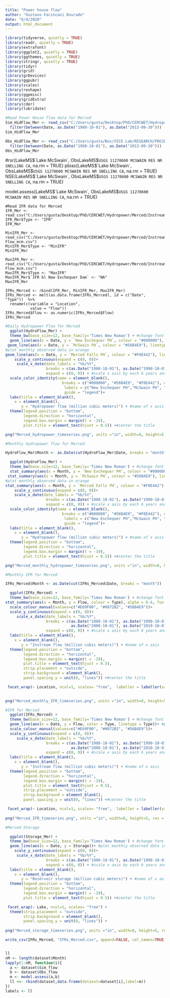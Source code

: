 ---
title: "Power house flow"
author: "Gustavo Facincani Dourado"
date: "6/4/2020"
output: html_document
---

```{r}
library(tidyverse, quietly = TRUE)
library(readr, quietly = TRUE)
library(extrafont)
library(ggplot2, quietly = TRUE)
library(ggthemes, quietly = TRUE)
library(stringr, quietly = TRUE)
library(tidyr)
library(grid)
library(grDevices)
library(ggpubr)
library(scales)
library(reshape)
library(ggpmisc)
library(gridExtra)
library(cder)
library(lubridate)

```

```{r}
#Read Power House flow data for Merced
Sim_HidFlow_Mer <- read_csv("C:/Users/gusta/Desktop/PhD/CERCWET/Hydropower/Merced/Hydropower_Flow_mcm.csv") %>%
  filter(between(Date, as.Date("1980-10-01"), as.Date("2013-09-30")))
Sim_HidFlow_Mer

Obs_HidFlow_Mer <- read_csv("C:/Users/gusta/Box/VICE Lab/RESEARCH/PROJECTS/CERC-WET/Task7_San_Joaquin_Model/Pywr models/data/Merced River/gauges/streamflow_cfs.csv")  %>%
  filter(between(Date, as.Date("1980-10-01"), as.Date("2013-09-30")))
Obs_HidFlow_Mer

```



#rsr(LakeMS$`Lake McSwain`, ObsLakeMS$`USGS 11270600 MCSWAIN RES NR SNELLING CA`, na.rm = TRUE)
pbias(LakeMS$`Lake McSwain`, ObsLakeMS$`USGS 11270600 MCSWAIN RES NR SNELLING CA`, na.rm = TRUE)
NSE(LakeMS$`Lake McSwain`, ObsLakeMS$`USGS 11270600 MCSWAIN RES NR SNELLING CA`, na.rm = TRUE)

model.assess(LakeMS$`Lake McSwain`, ObsLakeMS$`USGS 11270600 MCSWAIN RES NR SNELLING CA`, na.rm = TRUE)

```
#Read IFR data for Merced
IFR_Mer <- read_csv("C:/Users/gusta/Desktop/PhD/CERCWET/Hydropower/Merced/InstreamFlowRequirement_Flow_mcm.csv")
IFR_Mer$Type <- "IFR"
IFR_Mer

MinIFR_Mer <- read_csv("C:/Users/gusta/Desktop/PhD/CERCWET/Hydropower/Merced/InstreamFlowRequirement_Min Flow_mcm.csv")
MinIFR_Mer$Type <- "MinIFR"
MinIFR_Mer

MaxIFR_Mer <- read_csv("C:/Users/gusta/Desktop/PhD/CERCWET/Hydropower/Merced/InstreamFlowRequirement_Max Flow_mcm.csv")
MaxIFR_Mer$Type <- "MaxIFR"
MaxIFR_Mer$`IFR bl New Exchequer Dam` <- "NA"
MaxIFR_Mer

IFRs_Merced <- rbind(IFR_Mer, MinIFR_Mer, MaxIFR_Mer)
IFRs_Merced <- melt(as.data.frame(IFRs_Merced), id = c("Date", "Type"))  %>%
  rename(c(variable = "Location", 
           value = "Flow"))
IFRs_Merced$Flow <- as.numeric(IFRs_Merced$Flow)
IFRs_Merced
```

```{r}
#Daily Hydropower Flow for Merced
  ggplot(HydroFlow_Mer) + 
  theme_bw(base_size=12, base_family='Times New Roman') + #change font to Times New Roman, 12pt, Bold
  geom_line(aes(x = Date, y = `New Exchequer PH`, colour = "#000000"), alpha = 0.9)+ #plot monthly observed data in greenish blue
 geom_line(aes(x = Date, y = `McSwain PH`, colour = "#56B4E9"), linetype = "dashed", alpha = 0.7)+
#plot monthly observed data in orange
geom_line(aes(x = Date, y = `Merced Falls PH`, colour = "#F0E442"), linetype = "dotdash", alpha = 0.7)+
    scale_y_continuous(expand = c(0, 0))+
     scale_x_date(date_labels = "%b/%Y",
                  breaks = c(as.Date("1980-10-01"), as.Date("1990-10-01"), as.Date("2000-10-01"), as.Date("2010-10-01")),
                  expand = c(0, 0)) + #scale x axis by each 6 years and label it by month and year
  scale_color_identity(name = element_blank(),
                         breaks = c("#000000", "#56B4E9", "#F0E442"), #select the color
                          labels = c("New Exchequer PH","McSwain PH", "Merced Falls PH"), #select the variables
                          guide = "legend")+
  labs(title = element_blank(),
    x = element_blank(), 
       y = "Hydropower flow (million cubic meters)") + #name of x axis
  theme(legend.position = "bottom",
        legend.direction = "horizontal",
        legend.box.margin = margin(t = -19),
        plot.title = element_text(hjust = 0.5)) +#center the title

png("Merced_hydropower_timeseries.png", units ="in", width=8, height=5, res = 300)
```

```{r}
#Monthly hydropower flow for Merced

HydroFlow_Mer$Month <- as.Date(cut(HydroFlow_Mer$Date, breaks = "month"))

  ggplot(HydroFlow_Mer) + 
  theme_bw(base_size=12, base_family='Times New Roman') + #change font to Times New Roman, 12pt, Bold
  stat_summary(aes(x = Month, y = `New Exchequer PH`, colour = "#000000"), alpha = 0.9, fun = sum, geom = "line")+ #plot monthly observed data in greenish blue
 stat_summary(aes(x = Month, y = `McSwain PH`, colour = "#56B4E9"), linetype = "dashed", alpha = 0.7, fun = sum, geom = "line")+
#plot monthly observed data in orange
stat_summary(aes(x = Month, y = `Merced Falls PH`, colour = "#F0E442"), linetype = "dotdash", alpha = 0.7, fun = sum, geom = "line")+
    scale_y_continuous(expand = c(0, 0))+
    scale_x_date(date_labels = "%b/%Y",
                  breaks = c(as.Date("1980-10-01"), as.Date("1990-10-01"), as.Date("2000-10-01"), as.Date("2010-10-01")),
                  expand = c(0, 0)) + #scale x axis by each 6 years and label it by month and year
  scale_color_identity(name = element_blank(),
                         breaks = c("#000000", "#56B4E9", "#F0E442"), #select the color
                          labels = c("New Exchequer PH","McSwain PH", "Merced Falls PH"), #select the variables
                          guide = "legend")+
  labs(title = element_blank(),
    x = element_blank(), 
       y = "Hydropower flow (million cubic meters)") + #name of x axis
  theme(legend.position = "bottom",
        legend.direction = "horizontal",
        legend.box.margin = margin(t = -19),
        plot.title = element_text(hjust = 0.5)) +#center the title

png("Merced_monthly_hydropower_timeseries.png", units ="in", width=8, height=5, res = 300)


```


```{r}
#Monthly IFR for Merced

IFRs_Merced$Month <- as.Date(cut(IFRs_Merced$Date, breaks = "month"))

  ggplot(IFRs_Merced) + 
  theme_bw(base_size=12, base_family='Times New Roman') + #change font to Times New Roman, 12pt, Bold
stat_summary(aes(x = Month, y = Flow, colour = Type), alpha = 0.6, fun = sum, geom = "line")+
  scale_colour_manual(values=c("#E69F00", "#0072B2", "#56B4E9"))+  
  scale_y_continuous(expand = c(0, 0))+
     scale_x_date(date_labels = "%b/%Y",
                  breaks = c(as.Date("1980-10-01"), as.Date("1990-10-01"), 
                             as.Date("2000-10-01"), as.Date("2010-10-01")),
                  expand = c(0, 0)) + #scale x axis by each 6 years and label it by month and year
  labs(title = element_blank(),
    x = element_blank(), 
       y = "Instream flow (million cubic meters)") + #name of x axis
  theme(legend.position = "bottom",
        legend.direction = "horizontal",
        legend.box.margin = margin(t = -19),
        plot.title = element_text(hjust = 0.5),
        strip.placement = "outside",
        strip.background = element_blank(),
        panel.spacing.y = unit(0, "lines")) +#center the title

 facet_wrap(~ Location, ncol=1, scales= "free",  labeller = labeller(variable = c(`IFR at Shaffer Bridge` = "IFR at Shaffer Bridge", `IFR bl New Exchequer Dam` = "IFR below New Exchequer Dam"))) +

  
png("Merced_monthly_IFR_timeseries.png", units ="in", width=8, height=5, res = 300)

```

```{r}
#IFR for Merced
  ggplot(IFRs_Merced) + 
  theme_bw(base_size=12, base_family='Times New Roman') + #change font to Times New Roman, 12pt, Bold
  geom_line(aes(x = Date, y = Flow, color = Type, linetype = Type))+ #plot monthly observed data in greenish blue
  scale_colour_manual(values=c("#E69F00", "#0072B2", "#56B4E9"))+  
  scale_y_continuous(expand = c(0, 0))+
     scale_x_date(date_labels = "%b/%Y",
                  breaks = c(as.Date("1980-10-01"), as.Date("1990-10-01"), 
                             as.Date("2000-10-01"), as.Date("2010-10-01")),
                  expand = c(0, 0)) + #scale x axis by each 6 years and label it by month and year
  labs(title = element_blank(),
    x = element_blank(), 
       y = "Instream flow (million cubic meters)") + #name of x axis
  theme(legend.position = "bottom",
        legend.direction = "horizontal",
        legend.box.margin = margin(t = -19),
        plot.title = element_text(hjust = 0.5),
        strip.placement = "outside",
        strip.background = element_blank(),
        panel.spacing.y = unit(0, "lines")) +#center the title

 facet_wrap(~ Location, ncol=1, scales= "free",  labeller = labeller(variable = c(`IFR at Shaffer Bridge` = "IFR at Shaffer Bridge", `IFR bl New Exchequer Dam` = "IFR below New Exchequer Dam"))) +
                                                                       
png("Merced_IFR_timeseries.png", units ="in", width=8, height=5, res = 300)

```

```{r}
#Merced Storage

  ggplot(Storage_Mer) + 
  theme_bw(base_size=12, base_family='Times New Roman') + #change font to Times New Roman, 12pt, Bold
  geom_line(aes(x = Date, y = Storage))+ #plot monthly observed data in greenish blue
    scale_y_continuous(expand = c(0, 0))+
     scale_x_date(date_labels = "%b/%Y",
                  breaks = c(as.Date("1980-10-01"), as.Date("1990-10-01"), as.Date("2000-10-01"), as.Date("2010-10-01")),
                  expand = c(0, 0)) + #scale x axis by each 6 years and label it by month and year
  labs(title = element_blank(),
    x = element_blank(), 
       y = "Reservoir storage (million cubic meters)") + #name of x axis
  theme(legend.position = "bottom",
        legend.direction = "horizontal",
        legend.box.margin = margin(t = -19),
        plot.title = element_text(hjust = 0.5)) +#center the title

 facet_wrap(~ Lake, ncol=1, scales= "free") +  
  theme(strip.placement = "outside",
        strip.background = element_blank(),
        panel.spacing.y = unit(0, "lines")) +
    
png("Merced_storage_timeseries.png", units ="in", width=8, height=5, res = 300)

```

```{r}
write_csv(IFRs_Merced, "IFRs_Merced.csv", append=FALSE, col_names=TRUE)
```

```{r}

```

```{r}


ll
nM <- length(dataset$Month)
lapply(1:nM, function(i){
  a <- dataset$Sim_flow
  b <- dataset$Obs_flow
  m <- model.assess(a,b)
  ll <<- rbind(dataset,data.frame(dataset=dataset[i],label=m))
})
labels <- ll
```

```{r}

```